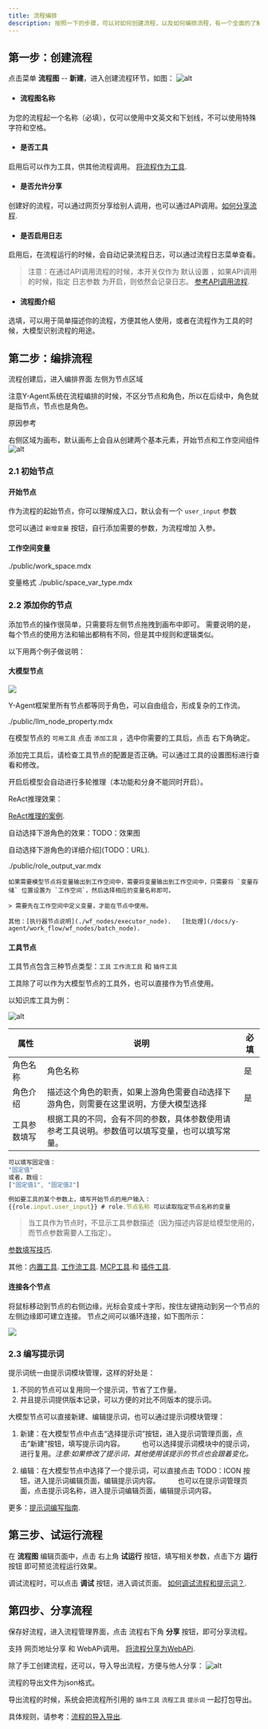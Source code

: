 ```yaml
---
title: 流程编排
description: 按照一下的步骤，可以对如何创建流程，以及如何编排流程，有一个全面的了解。
---
```


## 第一步：创建流程

点击菜单 **流程图** -- **新建**，进入创建流程环节，如图：
![alt](../../imgs/create_flow_dialog.png)

- #### 流程图名称

为您的流程起一个名称（必填），仅可以使用中文英文和下划线，不可以使用特殊字符和空格。
- #### 是否工具

启用后可以作为工具，供其他流程调用。 [将流程作为工具](/work_flow/wf_nodes/wf_tool_node).


- #### 是否允许分享
创建好的流程，可以通过网页分享给别人调用，也可以通过API调用。[如何分享流程](/docs/y-agent/work_flow/share_flow).

- #### 是否启用日志

启用后，在流程运行的时候，会自动记录流程日志，可以通过流程日志菜单查看。

> 注意：在通过API调用流程的时候，本开关仅作为 默认设置 ，如果API调用的时候，指定 日志参数 为开启，则依然会记录日志。
 [参考API调用流程](/docs/y-agent/work_flow/share_flow#通过代码调用流程).

- #### 流程图介绍

选填，可以用于简单描述你的流程，方便其他人使用，或者在流程作为工具的时候，大模型识别流程的用途。



## 第二步：编排流程

流程创建后，进入编排界面
左侧为节点区域

<Callout> 注意Y-Agent系统在流程编排的时候，不区分节点和角色，所以在后续中，角色就是指节点，节点也是角色。</Callout> 

原因参考

右侧区域为画布，默认画布上会自从创建两个基本元素，开始节点和工作空间组件
![alt](./imgs/work_flow_start_demo.png)

### 2.1 初始节点

#### 开始节点
作为流程的起始节点，你可以理解成入口，默认会有一个 `user_input` 参数

您可以通过 `新增变量` 按钮，自行添加需要的参数，为流程增加 入参。


#### 工作空间变量

<Accordions>
  <Accordion title="工作空间变量的详细说明">

<include>./public/work_space.mdx</include>

变量格式
<include>./public/space_var_type.mdx</include>

  </Accordion>
</Accordions>


### 2.2 添加你的节点
添加节点的操作很简单，只需要将左侧节点拖拽到画布中即可。
需要说明的是，每个节点的使用方法和输出都稍有不同，但是其中规则和逻辑类似。

以下用两个例子做说明：
#### 大模型节点

![](./imgs/big_model_node.png)

<Callout>Y-Agent框架里所有节点都等同于角色，可以自由组合，形成复杂的工作流。</Callout>

<Accordions>
  <Accordion title="大模型节点属性和填写说明">
  <include>./public/llm_node_property.mdx</include>

  </Accordion>
  
  <Accordion title="如何为大模型添加工具？">

在模型节点的 `可用工具` 点击 `添加工具` ，选中你需要的工具后，点击 右下角确定。

添加完工具后，请检查工具节点的配置是否正确。可以通过工具的设置图标进行查看和修改。

  </Accordion>
  
  <Accordion title="如何开启ReAct推理？">

开启后模型会自动进行多轮推理（本功能和分身不能同时开启）。

ReAct推理效果：

[ReAct推理的案例](/docs/y-agent/quick_start#例子4使用react).

  </Accordion>
  
  <Accordion title="如何开启自动选择下游角色？">

 
自动选择下游角色的效果：TODO：效果图

自动选择下游角色的详细介绍](TODO：URL).

  </Accordion>
  
  <Accordion title="角色自身如何输出变量？" id="role_output_var">

<include>./public/role_output_var.mdx</include>

  </Accordion>
  
  <Accordion title="如何输出变量到工作空间？">

    如果需要模型节点将变量输出到工作空间中，需要将变量输出到工作空间中，只需要将 `变量存储` 位置设置为 `工作空间`，然后选择相应的变量名称即可。

    > 需要先在工作空间中定义变量，才能在节点中使用。


  </Accordion>
</Accordions>

    其他：[执行器节点说明](./wf_nodes/executor_node).   [批处理](/docs/y-agent/work_flow/wf_nodes/batch_node).

#### 工具节点
工具节点包含三种节点类型：`工具` `工作流工具` 和 `插件工具`

工具除了可以作为大模型节点的工具外，也可以直接作为节点使用。

以知识库工具为例：

![alt](./imgs/kb_retriever_tool.png)


<Accordions>
  <Accordion title="工具节点的属性说明">

| 属性 | 说明 | 必填 |
| --- | --- | --- |
| 角色名称 | 角色名称 | 是 |
| 角色介绍 | 描述这个角色的职责，如果上游角色需要自动选择下游角色，则需要在这里说明，方便大模型选择 | 是 |
| 工具参数填写 | 根据工具的不同，会有不同的参数，具体参数使用请参考工具说明。参数值可以填写变量，也可以填写常量。 |   |

  </Accordion>
  
  <Accordion title="如何为工具节点添加参数？">

```js tab="填写固定参数"
可以填写固定值：
"固定值"
或者，数组：
["固定值1", "固定值2"]
```
```js tab="填写变量参数"
例如要工具的某个参数上，填写开始节点的用户输入：
{{role.input.user_input}} # role.节点名称 可以读取指定节点名称的变量
```

> 当工具作为节点时，不显示工具参数描述（因为描述内容是给模型使用的，而节点参数需要人工指定）。

[参数填写技巧](TODO：URL).

  </Accordion>
</Accordions>


其他：[内置工具](/docs/y-agent/work_flow/wf_nodes/df_tool_node). [工作流工具](/docs/y-agent/work_flow/wf_nodes/wf_tool_node). 
[MCP工具](/docs/y-agent/work_flow/wf_nodes/mcp_tool_node).和 [插件工具](/docs/y-agent/work_flow/wf_nodes/webapi_tool_node).

#### 连接各个节点

将鼠标移动到节点的右侧边缘，光标会变成十字形，按住左键拖动到另一个节点的左侧边缘即可建立连接。
节点之间可以循环连接，如下图所示：

![](../../imgs/flow_chart.png)

### 2.3 编写提示词
提示词统一由提示词模块管理，这样的好处是：


1. 不同的节点可以复用同一个提示词，节省了工作量。
2. 并且提示词提供版本记录，可以方便的对比不同版本的提示词。


<Accordions>
  <Accordion title="新建 或者 编辑提示词">

大模型节点可以直接新建、编辑提示词，也可以通过提示词模块管理：

1. 新建：在大模型节点中点击“选择提示词”按钮，进入提示词管理页面，点击“新建”按钮，填写提示词内容。
　　 也可以选择提示词模块中的提示词，进行复用。*注意:如果修改了提示词，其他使用该提示的节点也会跟着变化。*

2.  编辑：在大模型节点中选择了一个提示词，可以直接点击 TODO：ICON 按钮，进入提示词编辑页面，编辑提示词内容。
　　 也可以在提示词管理页面，点击提示词名称，进入提示词编辑页面，编辑提示词内容。

  </Accordion>
</Accordions>

更多：[提示词编写指南](prompt_guide.mdx).

## 第三步、试运行流程

在 **流程图** 编辑页面中，点击 右上角 **试运行** 按钮，填写相关参数，点击下方 **运行** 按钮 即可预览流程运行效果。

调试流程时，可以点击 **调试** 按钮，进入调试页面。  [如何调试流程和提示词？](./debug_flow.mdx).





## 第四步、分享流程

保存好流程，进入流程管理界面，点击 流程右下角 **分享** 按钮，即可分享流程。

支持 网页地址分享 和 WebAPi调用。 [将流程分享为WebAPi](/docs/y-agent/work_flow/share_flow).


<Accordions>
  <Accordion title="流程的导入导出">

除了手工创建流程，还可以，导入导出流程，方便与他人分享：
![alt](./imgs/work_flow_edit.png)

流程的导出文件为json格式。

导出流程的时候，系统会把流程所引用的 `插件工具` `流程工具` `提示词` 一起打包导出。

具体规则，请参考：[流程的导入导出](/docs/y-agent/work_flow/import_export_wf).

  </Accordion>
</Accordions>

